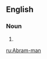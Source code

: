 {{also|Abramman|Abram man}}
==English==

===Noun===
{{en-noun|head=[[Abram]]-[[man]]|Abram-men}}

# {{alternative form of|Abraham man|lang=en}}

[[ru:Abram-man]]
